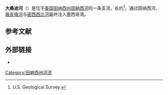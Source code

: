 {{Infobox river
| name              = Big Sandy River<br>大桑迪河
| image             = 
| image_alt         = 
| image_caption     = 
| map               = 
| map_alt           = 
| map_caption       = 
| source1_location  = [[Lexington,_Tennessee|Lexington, Tennessee]]西北
| mouth_location    = [[田納西河|田納西河]]
| subdivision_type1 = 国家
| subdivision_name1 = [[美国|美国]]
| subdivision_type2 = 州
| subdivision_name2 = [[田纳西州|田纳西州]]
| etymology         = 
| length            = {{convert|60|mi|km|abbr=on}}
| source1_elevation = {{convert|351|ft|m|abbr=on}}
| mouth_elevation   = 
| discharge1_avg    = 
| basin_size        = 
}}
'''大桑迪河'''（{{lang-en|Big Sandy River}}）是位于[[美国州份|美国]][[田纳西州|田纳西州]][[田納西河|田納西河]]的一条支流，长约{{Convert|60|mi|km|-long|adj=mid}}<ref name="NHD">U.S. Geological Survey. </ref>，通过田纳西河、[[俄亥俄河|俄亥俄河]]与[[密西西比河|密西西比河]]最终注入墨西哥湾。
== 参考文献 ==
{{Reflist}}
==外部链接==
*{{GNIS|1277382|Big Sandy River}}

{{coord|36|24|35|N|88|4|16|W|display=title}}

[[Category:田納西州河流|Category:田納西州河流]]